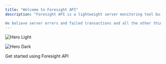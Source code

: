 ```yaml
---
title: "Welcome to Foresight API"
description: "Foresight API is a lightweight server monitoring tool built to help non-technical founders know what's up with their server. Is it asleep? is it Dead? was there a payment failure? why?

We believe server errors and failed transactions and all the other things that happens on the backend should be clear enough and understood but just anyone. With Foresight API, you have a tool that send pings to your server to know if it is live, you also have a tool that converts unreadable server errors to GPT explained problems with suggestions on how to fix them."
---
```


<img
  className="block dark:hidden"
  src="/images/hero-light.png"
  alt="Hero Light"
/>

<img
  className="hidden dark:block"
  src="/images/hero-dark.png"
  alt="Hero Dark"
/>

<CardGroup cols="1">
  <Card title="Get started" icon="book-open-cover" href="https://mintlify.com/docs/quickstart">
    Get started using Foresight API
  </Card>
</CardGroup>